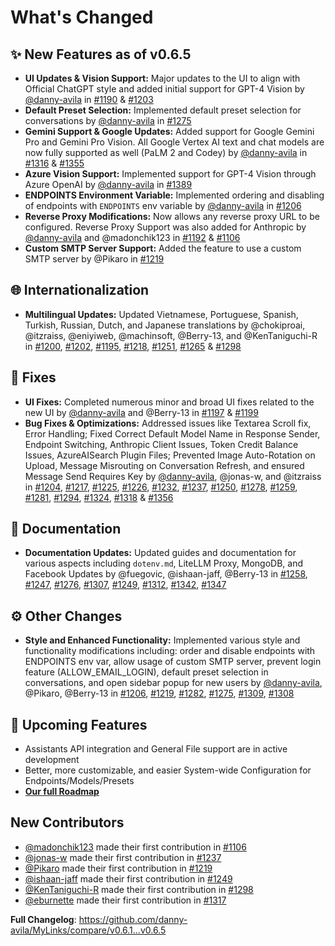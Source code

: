 # What's Changed

## ✨ New Features as of v0.6.5

- **UI Updates & Vision Support:** Major updates to the UI to align with Official ChatGPT style and added initial support for GPT-4 Vision by [@danny-avila](https://github.com/danny-avila) in [#1190](https://github.com/danny-avila/MyLinks/pull/1190) & [#1203](https://github.com/danny-avila/MyLinks/pull/1203)
- **Default Preset Selection:** Implemented default preset selection for conversations by [@danny-avila](https://github.com/danny-avila) in [#1275](https://github.com/danny-avila/MyLinks/pull/1275)
- **Gemini Support & Google Updates:** Added support for Google Gemini Pro and Gemini Pro Vision. All Google Vertex AI text and chat models are now fully supported as well (PaLM 2 and Codey) by [@danny-avila](https://github.com/danny-avila) in [#1316](https://github.com/danny-avila/MyLinks/pull/1316) & [#1355](https://github.com/danny-avila/MyLinks/pull/1355)
- **Azure Vision Support:** Implemented support for GPT-4 Vision through Azure OpenAI by [@danny-avila](https://github.com/danny-avila) in [#1389](https://github.com/danny-avila/MyLinks/pull/1389)
- **ENDPOINTS Environment Variable:** Implemented ordering and disabling of endpoints with `ENDPOINTS` env variable by [@danny-avila](https://github.com/danny-avila) in [#1206](https://github.com/danny-avila/MyLinks/pull/1206)
- **Reverse Proxy Modifications:** Now allows any reverse proxy URL to be configured. Reverse Proxy Support was also added for Anthropic by [@danny-avila](https://github.com/danny-avila) and @madonchik123 in [#1192](https://github.com/danny-avila/MyLinks/pull/1192) & [#1106](https://github.com/danny-avila/MyLinks/pull/1106)
- **Custom SMTP Server Support:** Added the feature to use a custom SMTP server by @Pikaro in [#1219](https://github.com/danny-avila/MyLinks/pull/1219)

## 🌐 Internationalization

- **Multilingual Updates:** Updated Vietnamese, Portuguese, Spanish, Turkish, Russian, Dutch, and Japanese translations by @chokiproai, @itzraiss, @eniyiweb, @machinsoft, @Berry-13, and @KenTaniguchi-R in [#1200](https://github.com/danny-avila/MyLinks/pull/1200), [#1202](https://github.com/danny-avila/MyLinks/pull/1202), [#1195](https://github.com/danny-avila/MyLinks/pull/1195), [#1218](https://github.com/danny-avila/MyLinks/pull/1218), [#1251](https://github.com/danny-avila/MyLinks/pull/1251), [#1265](https://github.com/danny-avila/MyLinks/pull/1265) & [#1298](https://github.com/danny-avila/MyLinks/pull/1298)

## 🔧 Fixes

- **UI Fixes:** Completed numerous minor and broad UI fixes related to the new UI by [@danny-avila](https://github.com/danny-avila) and @Berry-13 in [#1197](https://github.com/danny-avila/MyLinks/pull/1197) & [#1199](https://github.com/danny-avila/MyLinks/pull/1199)
- **Bug Fixes & Optimizations:** Addressed issues like Textarea Scroll fix, Error Handling; Fixed Correct Default Model Name in Response Sender, Endpoint Switching, Anthropic Client Issues, Token Credit Balance Issues, AzureAISearch Plugin Files; Prevented Image Auto-Rotation on Upload, Message Misrouting on Conversation Refresh, and ensured Message Send Requires Key by [@danny-avila](https://github.com/danny-avila), @jonas-w, and @itzraiss in [#1204](https://github.com/danny-avila/MyLinks/pull/1204), [#1217](https://github.com/danny-avila/MyLinks/pull/1217), [#1225](https://github.com/danny-avila/MyLinks/pull/1225), [#1226](https://github.com/danny-avila/MyLinks/pull/1226), [#1232](https://github.com/danny-avila/MyLinks/pull/1232), [#1237](https://github.com/danny-avila/MyLinks/pull/1237), [#1250](https://github.com/danny-avila/MyLinks/pull/1250), [#1278](https://github.com/danny-avila/MyLinks/pull/1278), [#1259](https://github.com/danny-avila/MyLinks/pull/1259), [#1281](https://github.com/danny-avila/MyLinks/pull/1281), [#1294](https://github.com/danny-avila/MyLinks/pull/1294), [#1324](https://github.com/danny-avila/MyLinks/pull/1324), [#1318](https://github.com/danny-avila/MyLinks/pull/1318) & [#1356](https://github.com/danny-avila/MyLinks/pull/1356)

## 📝 Documentation

- **Documentation Updates:** Updated guides and documentation for various aspects including `dotenv.md`, LiteLLM Proxy, MongoDB, and Facebook Updates by @fuegovic, @ishaan-jaff, @Berry-13 in [#1258](https://github.com/danny-avila/MyLinks/pull/1258), [#1247](https://github.com/danny-avila/MyLinks/pull/1247), [#1276](https://github.com/danny-avila/MyLinks/pull/1276), [#1307](https://github.com/danny-avila/MyLinks/pull/1307), [#1249](https://github.com/danny-avila/MyLinks/pull/1249), [#1312](https://github.com/danny-avila/MyLinks/pull/1312), [#1342](https://github.com/danny-avila/MyLinks/pull/1342), [#1347](https://github.com/danny-avila/MyLinks/pull/1347)

## ⚙️ Other Changes

- **Style and Enhanced Functionality:** Implemented various style and functionality modifications including: order and disable endpoints with ENDPOINTS env var, allow usage of custom SMTP server, prevent login feature (ALLOW_EMAIL_LOGIN), default preset selection in conversations, and open sidebar popup for new users by [@danny-avila](https://github.com/danny-avila), @Pikaro, @Berry-13 in [#1206](https://github.com/danny-avila/MyLinks/pull/1206), [#1219](https://github.com/danny-avila/MyLinks/pull/1219), [#1282](https://github.com/danny-avila/MyLinks/pull/1282), [#1275](https://github.com/danny-avila/MyLinks/pull/1275), [#1309](https://github.com/danny-avila/MyLinks/pull/1309), [#1308](https://github.com/danny-avila/MyLinks/pull/1308)

## 👀 Upcoming Features

- Assistants API integration and General File support are in active development
- Better, more customizable, and easier System-wide Configuration for Endpoints/Models/Presets
- **[Our full Roadmap](https://github.com/users/danny-avila/projects/2)**

## New Contributors

- [@madonchik123](https://github.com/madonchik123) made their first contribution in [#1106](https://github.com/danny-avila/MyLinks/pull/1106)
- [@jonas-w](https://github.com/jonas-w) made their first contribution in [#1237](https://github.com/danny-avila/MyLinks/pull/1237)
- [@Pikaro](https://github.com/Pikaro) made their first contribution in [#1219](https://github.com/danny-avila/MyLinks/pull/1219)
- [@ishaan-jaff](https://github.com/ishaan-jaff) made their first contribution in [#1249](https://github.com/danny-avila/MyLinks/pull/1249)
- [@KenTaniguchi-R](https://github.com/KenTaniguchi-R) made their first contribution in [#1298](https://github.com/danny-avila/MyLinks/pull/1298)
- [@eburnette](https://github.com/eburnette) made their first contribution in [#1317](https://github.com/danny-avila/MyLinks/pull/1317)

**Full Changelog**: https://github.com/danny-avila/MyLinks/compare/v0.6.1...v0.6.5
